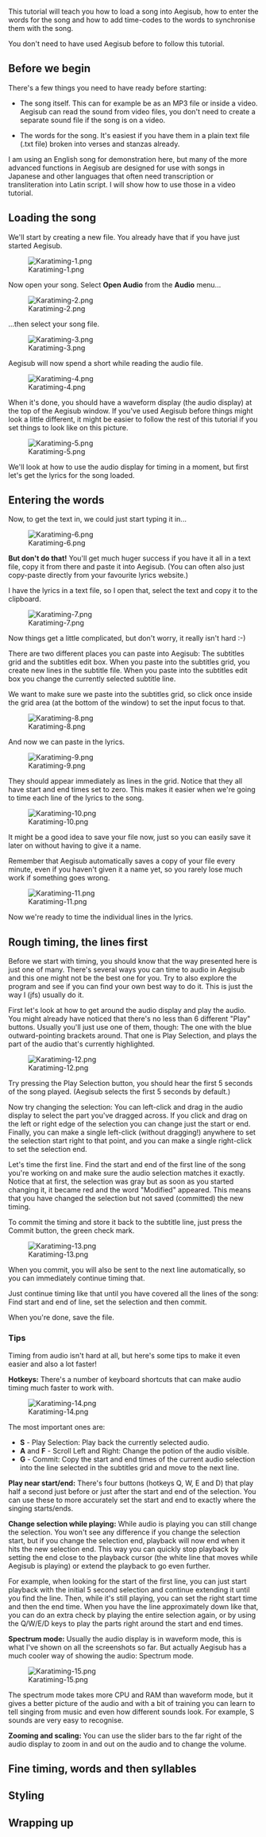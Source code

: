This tutorial will teach you how to load a song into Aegisub, how to enter the words for the song and how to add time-codes to the words to synchronise them with the song.

You don't need to have used Aegisub before to follow this tutorial.

== Before we begin ==

There's a few things you need to have ready before starting:

* The song itself. This can for example be as an MP3 file or inside a video. Aegisub can read the sound from video files, you don't need to create a separate sound file if the song is on a video.

* The words for the song. It's easiest if you have them in a plain text file (.txt file) broken into verses and stanzas already.

I am using an English song for demonstration here, but many of the more advanced functions in Aegisub are designed for use with songs in Japanese and other languages that often need transcription or transliteration into Latin script. I will show how to use those in a video tutorial.

== Loading the song ==

We'll start by creating a new file. You already have that if you have just started Aegisub.

[[Image:Karatiming-1.png]]

Now open your song. Select '''Open Audio''' from the '''Audio''' menu...

[[Image:Karatiming-2.png]]

...then select your song file.

[[Image:Karatiming-3.png]]

Aegisub will now spend a short while reading the audio file.

[[Image:Karatiming-4.png]]

When it's done, you should have a waveform display (the audio display) at the top of the Aegisub window. If you've used Aegisub before things might look a little different, it might be easier to follow the rest of this tutorial if you set things to look like on this picture.

[[Image:Karatiming-5.png]]

We'll look at how to use the audio display for timing in a moment, but first let's get the lyrics for the song loaded.

== Entering the words ==

Now, to get the text in, we could just start typing it in...

[[Image:Karatiming-6.png]]

'''But don't do that!''' You'll get much huger success if you have it all in a text file, copy it from there and paste it into Aegisub. (You can often also just copy-paste directly from your favourite lyrics website.)

I have the lyrics in a text file, so I open that, select the text and copy it to the clipboard.

[[Image:Karatiming-7.png]]

Now things get a little complicated, but don't worry, it really isn't hard :-)

There are two different places you can paste into Aegisub: The subtitles grid and the subtitles edit box. When you paste into the subtitles grid, you create new lines in the subtitle file. When you paste into the subtitles edit box you change the currently selected subtitle line.

We want to make sure we paste into the subtitles grid, so click once inside the grid area (at the bottom of the window) to set the input focus to that.

[[Image:Karatiming-8.png]]

And now we can paste in the lyrics.

[[Image:Karatiming-9.png]]

They should appear immediately as lines in the grid. Notice that they all have start and end times set to zero. This makes it easier when we're going to time each line of the lyrics to the song.

[[Image:Karatiming-10.png]]

It might be a good idea to save your file now, just so you can easily save it later on without having to give it a name.

Remember that Aegisub automatically saves a copy of your file every minute, even if you haven't given it a name yet, so you rarely lose much work if something goes wrong.

[[Image:Karatiming-11.png]]

Now we're ready to time the individual lines in the lyrics.

== Rough timing, the lines first ==

Before we start with timing, you should know that the way presented here is just one of many. There's several ways you can time to audio in Aegisub and this one might not be the best one for you. Try to also explore the program and see if you can find your own best way to do it. This is just the way I (jfs) usually do it.

First let's look at how to get around the audio display and play the audio. You might already have noticed that there's no less than 6 different "Play" buttons. Usually you'll just use one of them, though: The one with the blue outward-pointing brackets around. That one is Play Selection, and plays the part of the audio that's currently highlighted.

[[Image:Karatiming-12.png]]

Try pressing the Play Selection button, you should hear the first 5 seconds of the song played. (Aegisub selects the first 5 seconds by default.)

Now try changing the selection: You can left-click and drag in the audio display to select the part you've dragged across. If you click and drag on the left or right edge of the selection you can change just the start or end. Finally, you can make a single left-click (without dragging!) anywhere to set the selection start right to that point, and you can make a single right-click to set the selection end.

Let's time the first line. Find the start and end of the first line of the song you're working on and make sure the audio selection matches it exactly. Notice that at first, the selection was gray but as soon as you started changing it, it became red and the word "Modified" appeared. This means that you have changed the selection but not saved (committed) the new timing.

To commit the timing and store it back to the subtitle line, just press the Commit button, the green check mark.

[[Image:Karatiming-13.png]]

When you commit, you will also be sent to the next line automatically, so you can immediately continue timing that.

Just continue timing like that until you have covered all the lines of the song: Find start and end of line, set the selection and then commit.

When you're done, save the file.

=== Tips ===

Timing from audio isn't hard at all, but here's some tips to make it even easier and also a lot faster!


'''Hotkeys:''' There's a number of keyboard shortcuts that can make audio timing much faster to work with.

[[Image:Karatiming-14.png]]

The most important ones are:

* '''S''' - Play Selection: Play back the currently selected audio.
* '''A''' and '''F''' - Scroll Left and Right: Change the potion of the audio visible.
* '''G''' - Commit: Copy the start and end times of the current audio selection into the line selected in the subtitles grid and move to the next line.


'''Play near start/end:''' There's four buttons (hotkeys Q, W, E and D) that play half a second just before or just after the start and end of the selection. You can use these to more accurately set the start and end to exactly where the singing starts/ends.


'''Change selection while playing:''' While audio is playing you can still change the selection. You won't see any difference if you change the selection start, but if you change the selection end, playback will now end when it hits the new selection end. This way you can quickly stop playback by setting the end close to the playback cursor (the white line that moves while Aegisub is playing) or extend the playback to go even further.

For example, when looking for the start of the first line, you can just start playback with the initial 5 second selection and continue extending it until you find the line. Then, while it's still playing, you can set the right start time and then the end time. When you have the line approximately down like that, you can do an extra check by playing the entire selection again, or by using the Q/W/E/D keys to play the parts right around the start and end times.


'''Spectrum mode:''' Usually the audio display is in waveform mode, this is what I've shown on all the screenshots so far. But actually Aegisub has a much cooler way of showing the audio: Spectrum mode.

[[Image:Karatiming-15.png]]

The spectrum mode takes more CPU and RAM than waveform mode, but it gives a better picture of the audio and with a bit of training you can learn to tell singing from music and even how different sounds look. For example, S sounds are very easy to recognise.


'''Zooming and scaling:''' You can use the slider bars to the far right of the audio display to zoom in and out on the audio and to change the volume.

== Fine timing, words and then syllables ==

{{todo|
Click Karaoke button.

Time words.

Click Split button. Place split markers. Click Accept Split button.

Time syllables.

Commit.

Repeat.}}

== Styling ==

{{todo|a bit about styles, how basic karaoke looks, and the \kf and \ko effects}}

== Wrapping up ==

{{todo|mention the video tutorial again and point to other relevant topics}}
